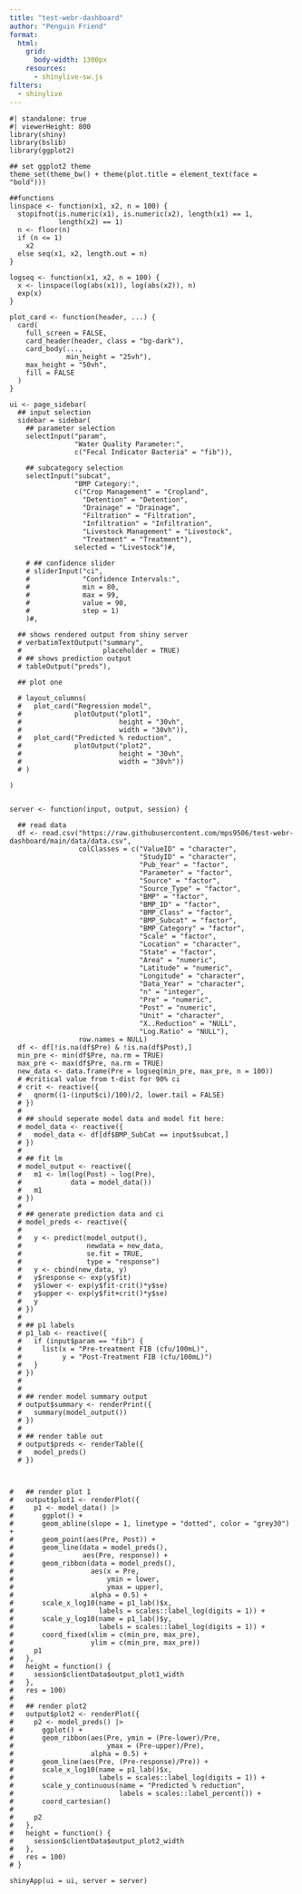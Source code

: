 ```yaml
---
title: "test-webr-dashboard"
author: "Penguin Friend"
format:
  html:
    grid: 
      body-width: 1300px
    resources: 
      - shinylive-sw.js
filters: 
  - shinylive
---
```






```shinylive-r
#| standalone: true
#| viewerHeight: 800
library(shiny)
library(bslib)
library(ggplot2)

## set ggplot2 theme
theme_set(theme_bw() + theme(plot.title = element_text(face = "bold")))

##functions
linspace <- function(x1, x2, n = 100) {
  stopifnot(is.numeric(x1), is.numeric(x2), length(x1) == 1, 
            length(x2) == 1)
  n <- floor(n)
  if (n <= 1) 
    x2
  else seq(x1, x2, length.out = n)
}

logseq <- function(x1, x2, n = 100) {
  x <- linspace(log(abs(x1)), log(abs(x2)), n)
  exp(x)
}

plot_card <- function(header, ...) {
  card(
    full_screen = FALSE,
    card_header(header, class = "bg-dark"),
    card_body(...,
              min_height = "25vh"),
    max_height = "50vh",
    fill = FALSE
  )
}

ui <- page_sidebar(
  ## input selection
  sidebar = sidebar(
    ## parameter selection
    selectInput("param",
                "Water Quality Parameter:",
                c("Fecal Indicator Bacteria" = "fib")),
    
    ## subcategory selection
    selectInput("subcat",
                "BMP Category:",
                c("Crop Management" = "Cropland",
                  "Detention" = "Detention",
                  "Drainage" = "Drainage",
                  "Filtration" = "Filtration",
                  "Infiltration" = "Infiltration",
                  "Livestock Management" = "Livestock",
                  "Treatment" = "Treatment"),
                selected = "Livestock")#,
    
    # ## confidence slider
    # sliderInput("ci",
    #             "Confidence Intervals:",
    #             min = 80,
    #             max = 99,
    #             value = 90,
    #             step = 1)
    )#,
  
  ## shows rendered output from shiny server
  # verbatimTextOutput("summary",
  #                    placeholder = TRUE)
  # ## shows prediction output
  # tableOutput("preds"),
  
  ## plot one
  
  # layout_columns(
  #   plot_card("Regression model",
  #             plotOutput("plot1",
  #                        height = "30vh",
  #                        width = "30vh")),
  #   plot_card("Predicted % reduction",
  #             plotOutput("plot2",
  #                        height = "30vh",
  #                        width = "30vh"))
  # )
  
)


server <- function(input, output, session) {
  
  ## read data
  df <- read.csv("https://raw.githubusercontent.com/mps9506/test-webr-dashboard/main/data/data.csv",
                 colClasses = c("ValueID" = "character",
                                "StudyID" = "character",
                                "Pub_Year" = "factor",
                                "Parameter" = "factor",
                                "Source" = "factor",
                                "Source_Type" = "factor",
                                "BMP" = "factor",
                                "BMP_ID" = "factor",
                                "BMP_Class" = "factor",
                                "BMP_Subcat" = "factor",
                                "BMP_Category" = "factor",
                                "Scale" = "factor",
                                "Location" = "character",
                                "State" = "factor",
                                "Area" = "numeric",
                                "Latitude" = "numeric",
                                "Longitude" = "character",
                                "Data_Year" = "character",
                                "n" = "integer", 
                                "Pre" = "numeric",
                                "Post" = "numeric",
                                "Unit" = "character",
                                "X..Reduction" = "NULL",
                                "Log.Ratio" = "NULL"),
                 row.names = NULL)
  df <- df[!is.na(df$Pre) & !is.na(df$Post),]
  min_pre <- min(df$Pre, na.rm = TRUE)
  max_pre <- max(df$Pre, na.rm = TRUE)
  new_data <- data.frame(Pre = logseq(min_pre, max_pre, n = 100))
  # #critical value from t-dist for 90% ci
  # crit <- reactive({
  #   qnorm((1-(input$ci)/100)/2, lower.tail = FALSE) 
  # })
  # 
  # ## should seperate model data and model fit here:
  # model_data <- reactive({
  #   model_data <- df[df$BMP_SubCat == input$subcat,]
  # })
  # 
  # ## fit lm
  # model_output <- reactive({
  #   m1 <- lm(log(Post) ~ log(Pre),
  #            data = model_data())
  #   m1
  # })
  # 
  # ## generate prediction data and ci
  # model_preds <- reactive({
  #   
  #   y <- predict(model_output(),
  #                newdata = new_data,
  #                se.fit = TRUE,
  #                type = "response")
  #   y <- cbind(new_data, y)
  #   y$response <- exp(y$fit)
  #   y$lower <- exp(y$fit-crit()*y$se)
  #   y$upper <- exp(y$fit+crit()*y$se)
  #   y
  # })
  # 
  # ## p1 labels
  # p1_lab <- reactive({
  #   if (input$param == "fib") {
  #     list(x = "Pre-treatment FIB (cfu/100mL)",
  #          y = "Post-Treatment FIB (cfu/100mL)")
  #   }
  # })
  # 
  # 
  # ## render model summary output
  # output$summary <- renderPrint({ 
  #   summary(model_output())
  # })
  # 
  # ## render table out
  # output$preds <- renderTable({
  #   model_preds()
  # })
  
  
  
#   ## render plot 1
#   output$plot1 <- renderPlot({
#     p1 <- model_data() |> 
#       ggplot() +
#       geom_abline(slope = 1, linetype = "dotted", color = "grey30") +
#       geom_point(aes(Pre, Post)) +
#       geom_line(data = model_preds(),
#                 aes(Pre, response)) +
#       geom_ribbon(data = model_preds(),
#                   aes(x = Pre,
#                       ymin = lower,
#                       ymax = upper),
#                   alpha = 0.5) +
#       scale_x_log10(name = p1_lab()$x, 
#                     labels = scales::label_log(digits = 1)) +
#       scale_y_log10(name = p1_lab()$y,
#                     labels = scales::label_log(digits = 1)) +
#       coord_fixed(xlim = c(min_pre, max_pre),
#                   ylim = c(min_pre, max_pre))
#     p1
#   },
#   height = function() {
#     session$clientData$output_plot1_width
#   },
#   res = 100)
#   
#   ## render plot2
#   output$plot2 <- renderPlot({
#     p2 <- model_preds() |> 
#       ggplot() +
#       geom_ribbon(aes(Pre, ymin = (Pre-lower)/Pre,
#                       ymax = (Pre-upper)/Pre),
#                   alpha = 0.5) +
#       geom_line(aes(Pre, (Pre-response)/Pre)) +
#       scale_x_log10(name = p1_lab()$x,
#                     labels = scales::label_log(digits = 1)) +
#       scale_y_continuous(name = "Predicted % reduction",
#                          labels = scales::label_percent()) +
#       coord_cartesian()
#     
#     p2
#   },
#   height = function() {
#     session$clientData$output_plot2_width
#   },
#   res = 100)
# }

shinyApp(ui = ui, server = server)


```
